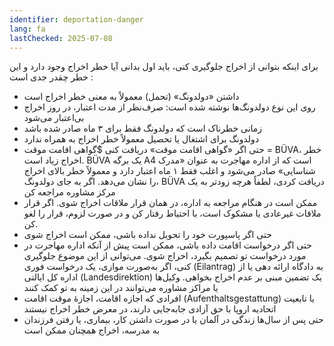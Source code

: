 ```yaml
---
identifier: deportation-danger
lang: fa
lastChecked: 2025-07-08
---
```


برای اینکه بتوانی از اخراج جلوگیری کنی، باید اول بدانی آیا خطر اخراج وجود دارد و این خطر چقدر جدی است
:

- داشتن «دولدونگ» (تحمل) معمولاً به معنی خطر اخراج است
- روی این نوع دولدونگ‌ها نوشته شده است: صرف‌نظر از مدت اعتبار، در روز اخراج بی‌اعتبار می‌شود
- زمانی خطرناک است که دولدونگ فقط برای ۳ ماه صادر شده باشد
- دولدونگ برای اشتغال یا تحصیل معمولاً خطر اخراج به همراه ندارد
- حتی اگر «گواهی اقامت موقت» دریافت کنی $گواهی اقامت موقت = BÜVA، خطر اخراج زیاد است. BÜVA یک برگه A4 است که از اداره مهاجرت به عنوان «مدرک شناسایی» صادر می‌شود و اغلب فقط ۱ ماه اعتبار دارد و معمولاً خطر بالای اخراج را نشان می‌دهد. اگر به جای دولدونگ، BÜVA دریافت کردی، لطفاً هرچه زودتر به یک مرکز مشاوره مراجعه کن
- ممکن است در هنگام مراجعه به اداره، در همان قرار ملاقات اخراج شوی. اگر قرار ملاقات غیرعادی یا مشکوک است، با احتیاط رفتار کن و در صورت لزوم، قرار را لغو کن.
- حتی اگر پاسپورت خود را تحویل نداده باشی، ممکن است اخراج شوی
- حتی اگر درخواست اقامت داده باشی، ممکن است پیش از آنکه اداره مهاجرت در مورد درخواست تو تصمیم بگیرد، اخراج شوی. می‌توانی از این موضوع جلوگیری کنی، اگر به‌صورت موازی، یک درخواست فوری (Eilantrag) به دادگاه ارائه دهی یا از اداره کل ایالتی (Landesdirektion) یک تضمین مبنی بر عدم اخراج بخواهی. وکیل‌ها یا مراکز مشاوره می‌توانند در این زمینه به تو کمک کنند
- افرادی که اجازه اقامت، اجازۀ موقت اقامت (Aufenthaltsgestattung) یا تابعیت اتحادیه اروپا با حق آزادی جابه‌جایی دارند، در معرض خطر اخراج نیستند
- حتی پس از سال‌ها زندگی در آلمان یا در صورت داشتن کار، بیماری، یا رفتن فرزندان به مدرسه، اخراج همچنان ممکن است

<Block identifier="get-legal-advice" />

